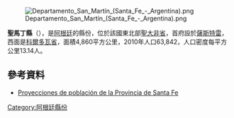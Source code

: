 [[Image:Departamento_San_Martín_(Santa_Fe_-_Argentina).png|right]]

{{Coord|31|46|5|S|61|49|45|W|display=title}}

'''聖馬丁縣'''（{{lang-es|Departamento San Martín}}），是[[阿根廷|阿根廷]]的縣份，位於該國東北部[[聖大非省|聖大非省]]，首府設於[[薩斯特雷_(聖大非省)|薩斯特雷]]，西面是[[科爾多瓦省_(阿根廷)|科爾多瓦省]]，面積4,860平方公里，2010年人口63,842，人口密度每平方公里13.14人。

==參考資料==
* [https://archive.is/20120805094718/http://www.portal.santafe.gov.ar/index.php/web/content/view/full/14274 Proyecciones de población de la Provincia de Santa Fe]

{{Argentina-geo-stub}}
[[Category:阿根廷縣份|Category:阿根廷縣份]]